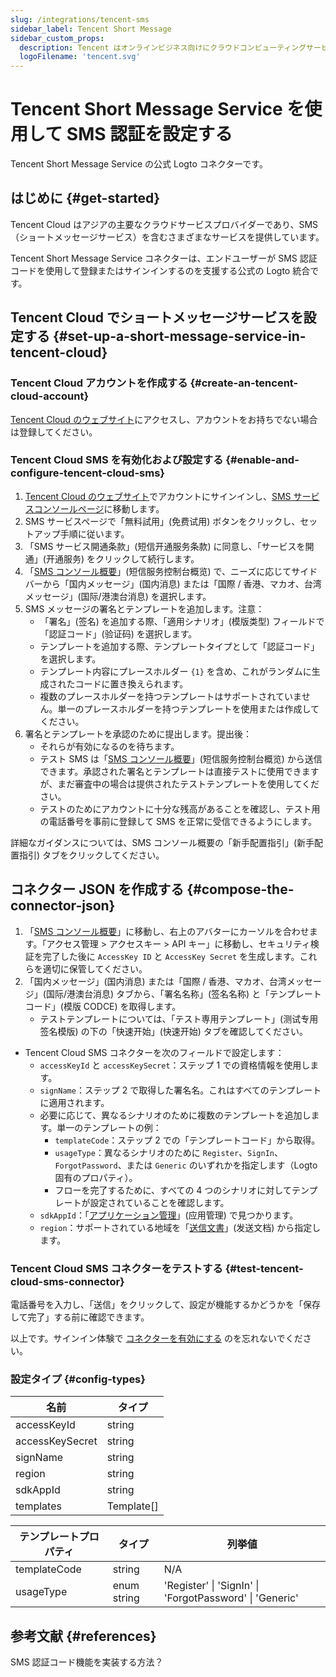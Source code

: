 ```yaml
---
slug: /integrations/tencent-sms
sidebar_label: Tencent Short Message
sidebar_custom_props:
  description: Tencent はオンラインビジネス向けにクラウドコンピューティングサービスを提供しています。
  logoFilename: 'tencent.svg'
---
```



# Tencent Short Message Service を使用して SMS 認証を設定する

Tencent Short Message Service の公式 Logto コネクターです。

<GuideTip />

## はじめに \{#get-started}

Tencent Cloud はアジアの主要なクラウドサービスプロバイダーであり、SMS（ショートメッセージサービス）を含むさまざまなサービスを提供しています。

Tencent Short Message Service コネクターは、エンドユーザーが SMS 認証コードを使用して登録またはサインインするのを支援する公式の Logto 統合です。

## Tencent Cloud でショートメッセージサービスを設定する \{#set-up-a-short-message-service-in-tencent-cloud}

### Tencent Cloud アカウントを作成する \{#create-an-tencent-cloud-account}

[Tencent Cloud のウェブサイト](https://cloud.tencent.com/)にアクセスし、アカウントをお持ちでない場合は登録してください。

### Tencent Cloud SMS を有効化および設定する \{#enable-and-configure-tencent-cloud-sms}

1. [Tencent Cloud のウェブサイト](https://cloud.tencent.com/)でアカウントにサインインし、[SMS サービスコンソールページ](https://cloud.tencent.com/product/sms)に移動します。
2. SMS サービスページで「無料試用」(免费试用) ボタンをクリックし、セットアップ手順に従います。
3. 「SMS サービス開通条款」(短信开通服务条款) に同意し、「サービスを開通」(开通服务) をクリックして続行します。
4. 「[SMS コンソール概要](https://console.cloud.tencent.com/smsv2)」(短信服务控制台概览) で、ニーズに応じてサイドバーから「国内メッセージ」(国内消息) または「国際 / 香港、マカオ、台湾メッセージ」(国际/港澳台消息) を選択します。
5. SMS メッセージの署名とテンプレートを追加します。注意：
   - 「署名」(签名) を追加する際、「適用シナリオ」(模版类型) フィールドで「認証コード」(验证码) を選択します。
   - テンプレートを追加する際、テンプレートタイプとして「認証コード」を選択します。
   - テンプレート内容にプレースホルダー `{1}` を含め、これがランダムに生成されたコードに置き換えられます。
   - 複数のプレースホルダーを持つテンプレートはサポートされていません。単一のプレースホルダーを持つテンプレートを使用または作成してください。
6. 署名とテンプレートを承認のために提出します。提出後：
   - それらが有効になるのを待ちます。
   - テスト SMS は「[SMS コンソール概要](https://console.cloud.tencent.com/smsv2)」(短信服务控制台概览) から送信できます。承認された署名とテンプレートは直接テストに使用できますが、まだ審査中の場合は提供されたテストテンプレートを使用してください。
   - テストのためにアカウントに十分な残高があることを確認し、テスト用の電話番号を事前に登録して SMS を正常に受信できるようにします。

詳細なガイダンスについては、SMS コンソール概要の「新手配置指引」(新手配置指引) タブをクリックしてください。

## コネクター JSON を作成する \{#compose-the-connector-json}

1. 「[SMS コンソール概要](https://console.cloud.tencent.com/smsv2)」に移動し、右上のアバターにカーソルを合わせます。「アクセス管理 > アクセスキー > API キー」に移動し、セキュリティ検証を完了した後に `AccessKey ID` と `AccessKey Secret` を生成します。これらを適切に保管してください。
2. 「国内メッセージ」(国内消息) または「国際 / 香港、マカオ、台湾メッセージ」(国际/港澳台消息) タブから、「署名名称」(签名名称) と「テンプレートコード」(模版 CODCE) を取得します。
   - テストテンプレートについては、「テスト専用テンプレート」(测试专用签名模版) の下の「快速开始」(快速开始) タブを確認してください。

- Tencent Cloud SMS コネクターを次のフィールドで設定します：
  - `accessKeyId` と `accessKeySecret`：ステップ 1 での資格情報を使用します。
  - `signName`：ステップ 2 で取得した署名名。これはすべてのテンプレートに適用されます。
  - 必要に応じて、異なるシナリオのために複数のテンプレートを追加します。単一のテンプレートの例：
    - `templateCode`：ステップ 2 での「テンプレートコード」から取得。
    - `usageType`：異なるシナリオのために `Register`、`SignIn`、`ForgotPassword`、または `Generic` のいずれかを指定します（Logto 固有のプロパティ）。
    - フローを完了するために、すべての 4 つのシナリオに対してテンプレートが設定されていることを確認します。
  - `sdkAppId`：「[アプリケーション管理](https://console.cloud.tencent.com/smsv2/app-manage)」(应用管理) で見つかります。
  - `region`：サポートされている地域を「[送信文書](https://cloud.tencent.com/document/api/382/52071#.E5.9C.B0.E5.9F.9F.E5.88.97.E8.A1.A8)」(发送文档) から指定します。

### Tencent Cloud SMS コネクターをテストする \{#test-tencent-cloud-sms-connector}

電話番号を入力し、「送信」をクリックして、設定が機能するかどうかを「保存して完了」する前に確認できます。

以上です。サインイン体験で [コネクターを有効にする](/connectors/sms-connectors#enable-phone-number-sign-up-or-sign-in) のを忘れないでください。

### 設定タイプ \{#config-types}

| 名前             | タイプ      |
| --------------- | ---------- |
| accessKeyId     | string     |
| accessKeySecret | string     |
| signName        | string     |
| region          | string     |
| sdkAppId        | string     |
| templates       | Template[] |

| テンプレートプロパティ | タイプ       | 列挙値                                                   |
| ------------------- | ----------- | ------------------------------------------------------- |
| templateCode        | string      | N/A                                                     |
| usageType           | enum string | 'Register' \| 'SignIn' \| 'ForgotPassword' \| 'Generic' |

## 参考文献 \{#references}

<Url href="https://cloud.tencent.com/document/product/382/43070">
  SMS 認証コード機能を実装する方法？
</Url>